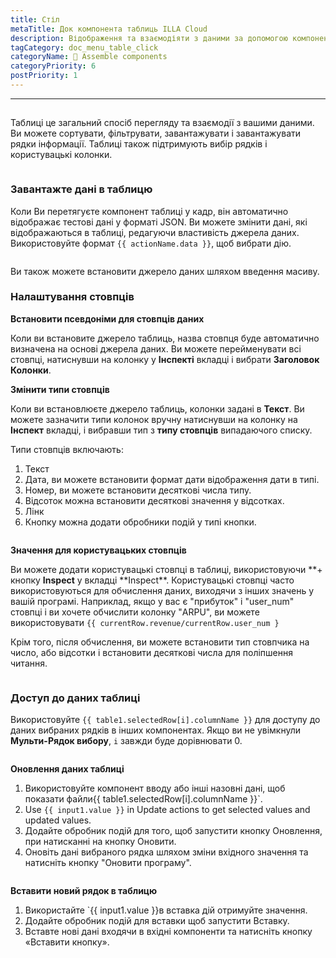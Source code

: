 ```yaml
---
title: Стіл
metaTitle: Док компонента таблиць ILLA Cloud
description: Відображення та взаємодіяти з даними за допомогою компоненту таблиці.
tagCategory: doc_menu_table_click
categoryName: 🧬 Assemble components
categoryPriority: 6
postPriority: 1
---
```


* * *

## <Heading hidden>Таблиця</Heading>

Таблиці це загальний спосіб перегляду та взаємодії з вашими даними. Ви можете сортувати, фільтрувати, завантажувати і завантажувати рядки інформації. Таблиці також підтримують вибір рядків і користувацькі колонки.

<img
  src='https://cdn.illacloud.com/official-website/img/docs/assemble/table.png'
  alt=""
/>

### Завантажте дані в таблицю

Коли Ви перетягуєте компонент таблиці у кадр, він автоматично відображає тестові дані у форматі JSON. Ви можете змінити дані, які відображаються в таблиці, редагуючи властивість джерела даних. Використовуйте формат `{{ actionName.data }}`, щоб вибрати дію.

<img
  src='https://cdn.illacloud.com/official-website/img/docs/assemble/table1.png'
  alt=""
/>

Ви також можете встановити джерело даних шляхом введення масиву.

### Налаштування стовпців

**Встановити псевдоніми для стовпців даних**

Коли ви встановите джерело таблиць, назва стовпця буде автоматично визначена на основі джерела даних. Ви можете перейменувати всі стовпці, натиснувши на колонку у **Інспекті** вкладці і вибрати **Заголовок Колонки**.

**Змінити типи стовпців**

Коли ви встановлюєте джерело таблиць, колонки задані в **Текст**. Ви можете зазначити типи колонок вручну натиснувши на колонку на **Інспект** вкладці, і вибравши тип з **типу стовпців** випадаючого списку.

Типи стовпців включають:

1.  Текст
2.  Дата, ви можете встановити формат дати відображення дати в типі.
3.  Номер, ви можете встановити десяткові числа типу.
4.  Відсоток можна встановити десяткові значення у відсотках.
5.  Лінк
6.  Кнопку можна додати обробники подій у типі кнопки.

<img
  src='https://cdn.illacloud.com/official-website/img/docs/assemble/table2.png'
  alt=""
/>

**Значення для користувацьких стовпців**

Ви можете додати користувацькі стовпці в таблиці, використовуючи **+ кнопку **Inspect** у вкладці **Inspect\*\*. Користувацькі стовпці часто використовуються для обчислення даних, виходячи з інших значень у вашій програмі. Наприклад, якщо у вас є "прибуток" і "user_num" стовпці і ви хочете обчислити колонку "ARPU", ви можете використовувати `{{ currentRow.revenue/currentRow.user_num }`

Крім того, після обчислення, ви можете встановити тип стовпчика на число, або відсотки і встановити десяткові числа для поліпшення читання.

<img
  src='https://cdn.illacloud.com/official-website/img/docs/assemble/table3.png'
  alt=""
/>

### Доступ до даних таблиці

Використовуйте `{{ table1.selectedRow[i].columnName }}` для доступу до даних вибраних рядків в інших компонентах. Якщо ви не увімкнули **Мульти-Рядок вибору**, `i` завжди буде дорівнювати 0.

<img
  src='https://cdn.illacloud.com/official-website/img/docs/assemble/table4.png'
  alt=""
/>

**Оновлення даних таблиці**

1.  Використовуйте компонент вводу або інші назовні дані, щоб показати файли{{ table1.selectedRow[i].columnName }}\`.
2.  Use `{{ input1.value }}` in Update actions to get selected values and updated values.
3.  Додайте обробник подій для того, щоб запустити кнопку Оновлення, при натисканні на кнопку Оновити.
4.  Оновіть дані вибраного рядка шляхом зміни вхідного значення та натисніть кнопку "Оновити програму".

<img
  src='https://cdn.illacloud.com/official-website/img/docs/assemble/table5.png'
  alt=""
/>

**Вставити новий рядок в таблицю**

1.  Використайте \`{{ input1.value }}в вставка дій отримуйте значення.
2.  Додайте обробник подій для вставки щоб запустити Вставку.
3.  Вставте нові дані входячи в вхідні компоненти та натисніть кнопку «Вставити кнопку».

<img
  src='https://cdn.illacloud.com/official-website/img/docs/assemble/table6.png'
  alt=""
/>
